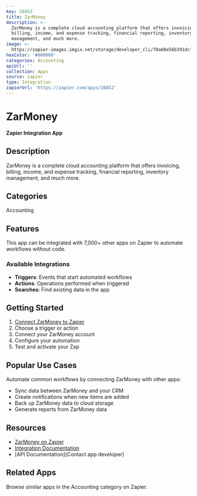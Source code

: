 ```yaml
---
key: 26852
title: ZarMoney
description: >-
  ZarMoney is a complete cloud accounting platform that offers invoicing,
  billing, income, and expense tracking, financial reporting, inventory
  management, and much more.
image: >-
  https://zapier-images.imgix.net/storage/developer_cli/70a80e56b391dcfa27af2707f2f1fd10.png?auto=format%2Ccompress&ixlib=python-3.0.0&q=50
hexColor: '#000000'
categories: Accounting
apiUrl: ''
collection: Apps
source: zapier
type: Integration
zapierUrl: 'https://zapier.com/apps/26852'
---
```

# ZarMoney

**Zapier Integration App**

## Description

ZarMoney is a complete cloud accounting platform that offers invoicing, billing, income, and expense tracking, financial reporting, inventory management, and much more.

## Categories

Accounting

## Features

This app can be integrated with 7,000+ other apps on Zapier to automate workflows without code.

### Available Integrations

- **Triggers**: Events that start automated workflows
- **Actions**: Operations performed when triggered
- **Searches**: Find existing data in the app

## Getting Started

1. [Connect ZarMoney to Zapier](https://zapier.com/apps/26852)
2. Choose a trigger or action
3. Connect your ZarMoney account
4. Configure your automation
5. Test and activate your Zap

## Popular Use Cases

Automate common workflows by connecting ZarMoney with other apps:

- Sync data between ZarMoney and your CRM
- Create notifications when new items are added
- Back up ZarMoney data to cloud storage
- Generate reports from ZarMoney data

## Resources

- [ZarMoney on Zapier](https://zapier.com/apps/26852)
- [Integration Documentation](https://zapier.com/apps/26852/integrations)
- [API Documentation](Contact app developer)

## Related Apps

Browse similar apps in the Accounting category on Zapier.
